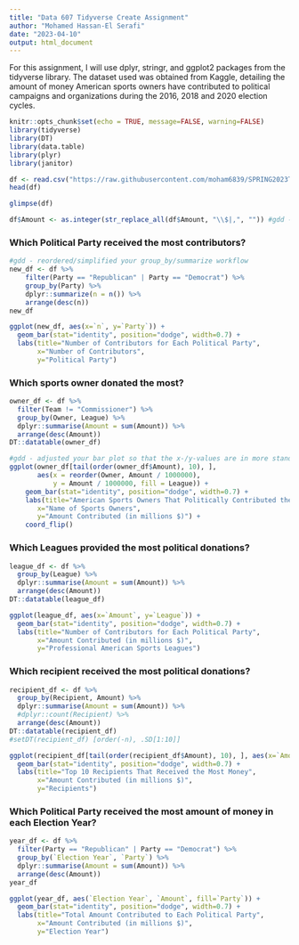 ```yaml
---
title: "Data 607 Tidyverse Create Assignment"
author: "Mohamed Hassan-El Serafi"
date: "2023-04-10"
output: html_document
---
```


For this assignment, I will use dplyr, stringr, and ggplot2 packages from the tidyverse library. The dataset used was obtained from Kaggle, detailing the amount of money American sports owners have contributed to political campaigns and organizations during the 2016, 2018 and 2020 election cycles.

```r
knitr::opts_chunk$set(echo = TRUE, message=FALSE, warning=FALSE)
library(tidyverse)
library(DT)
library(data.table)
library(plyr)
library(janitor)
```


```r
df <- read.csv("https://raw.githubusercontent.com/moham6839/SPRING2023TIDYVERSE/main/sports-political-donations.csv", check.names = FALSE)
head(df)
```
```r
glimpse(df)
```

```r
df$Amount <- as.integer(str_replace_all(df$Amount, "\\$|,", "")) #gdd - combined your string replacements and class coercion into one line
```

### Which Political Party received the most contributors?

```r
#gdd - reordered/simplified your group_by/summarize workflow
new_df <- df %>%
    filter(Party == "Republican" | Party == "Democrat") %>%
    group_by(Party) %>% 
    dplyr::summarize(n = n()) %>% 
    arrange(desc(n))
new_df

```

```r
ggplot(new_df, aes(x=`n`, y=`Party`)) +
  geom_bar(stat="identity", position="dodge", width=0.7) + 
  labs(title="Number of Contributors for Each Political Party",
       x="Number of Contributors",
       y="Political Party") 
```


### Which sports owner donated the most?

```r
owner_df <- df %>%
  filter(Team != "Commissioner") %>%
  group_by(Owner, League) %>%
  dplyr::summarise(Amount = sum(Amount)) %>%
  arrange(desc(Amount)) 
DT::datatable(owner_df)
```

```r
#gdd - adjusted your bar plot so that the x-/y-values are in more standard positions (i.e. the x is a category, and the y is numeric), your bars are sorted, and then the coords are flipped so you still achieve what you wanted visually: a horizontal bar plot. This is better than setting the y-value as a category and the x-value as numeric and not doing the coord flip, as it's easy to get confused when you do it that way. Also updated your Amounts since you wanted them to represent millions of dollars, not dollars.
ggplot(owner_df[tail(order(owner_df$Amount), 10), ],
       aes(x = reorder(Owner, Amount / 1000000),
           y = Amount / 1000000, fill = League)) +
    geom_bar(stat="identity", position="dodge", width=0.7) + 
    labs(title="American Sports Owners That Politically Contributed the Most Money",
       x="Name of Sports Owners",
       y="Amount Contributed (in millions $)") +
    coord_flip()
```



### Which Leagues provided the most political donations?


```r
league_df <- df %>%
  group_by(League) %>%
  dplyr::summarise(Amount = sum(Amount)) %>%
  arrange(desc(Amount))
DT::datatable(league_df)
```

```r
ggplot(league_df, aes(x=`Amount`, y=`League`)) +
  geom_bar(stat="identity", position="dodge", width=0.7) + 
  labs(title="Number of Contributors for Each Political Party",
       x="Amount Contributed (in millions $)",
       y="Professional American Sports Leagues") 
```




### Which recipient received the most political donations?



```r
recipient_df <- df %>%
  group_by(Recipient, Amount) %>%
  dplyr::summarise(Amount = sum(Amount)) %>%
  #dplyr::count(Recipient) %>% 
  arrange(desc(Amount)) 
DT::datatable(recipient_df)
#setDT(recipient_df) [order(-n), .SD[1:10]]
```



```r
ggplot(recipient_df[tail(order(recipient_df$Amount), 10), ], aes(x=`Amount`, y=`Recipient`)) +
  geom_bar(stat="identity", position="dodge", width=0.7) + 
  labs(title="Top 10 Recipients That Received the Most Money",
       x="Amount Contributed (in millions $)",
       y="Recipients") 
```





### Which Political Party received the most amount of money in each Election Year?

```r
year_df <- df %>%
  filter(Party == "Republican" | Party == "Democrat") %>%
  group_by(`Election Year`, `Party`) %>%
  dplyr::summarise(Amount = sum(Amount)) %>%
  arrange(desc(Amount))
year_df
```

```r
ggplot(year_df, aes(`Election Year`, `Amount`, fill=`Party`)) +
  geom_bar(stat="identity", position="dodge", width=0.7) +
  labs(title="Total Amount Contributed to Each Political Party",
       x="Amount Contributed (in millions $)",
       y="Election Year")
```



